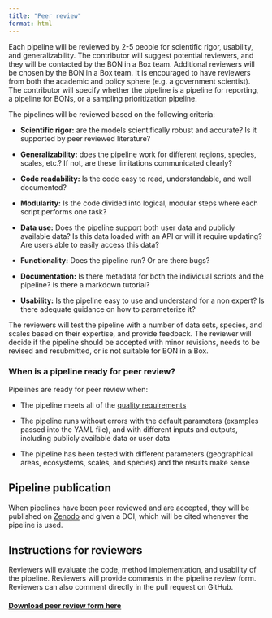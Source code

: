 ```yaml
---
title: "Peer review"
format: html
---
```


Each pipeline will be reviewed by 2-5 people for scientific rigor, usability, and generalizability. The contributor will suggest potential reviewers, and they will be contacted by the BON in a Box team. Additional reviewers will be chosen by the BON in a Box team. It is encouraged to have reviewers from both the academic and policy sphere (e.g. a government scientist). The contributor will specify whether the pipeline is a pipeline for reporting, a pipeline for BONs, or a sampling prioritization pipeline.

The pipelines will be reviewed based on the following criteria:

-   **Scientific rigor:** are the models scientifically robust and accurate? Is it supported by peer reviewed literature?

-   **Generalizability:** does the pipeline work for different regions, species, scales, etc.? If not, are these limitations communicated clearly?

-   **Code readability:** Is the code easy to read, understandable, and well documented?

-   **Modularity:** Is the code divided into logical, modular steps where each script performs one task?

-   **Data use:** Does the pipeline support both user data and publicly available data? Is this data loaded with an API or will it require updating? Are users able to easily access this data?

-   **Functionality:** Does the pipeline run? Or are there bugs? 

-   **Documentation:** Is there metadata for both the individual scripts and the pipeline? Is there a markdown tutorial?

-   **Usability:** Is the pipeline easy to use and understand for a non expert? Is there adequate guidance on how to parameterize it?

The reviewers will test the pipeline with a number of data sets, species, and scales based on their expertise, and provide feedback. The reviewer will decide if the pipeline should be accepted with minor revisions, needs to be revised and resubmitted, or is not suitable for BON in a Box.

### **When is a pipeline ready for peer review?**

Pipelines are ready for peer review when:

-   The pipeline meets all of the [quality requirements](pipeline_standards.qmd)

-   The pipeline runs without errors with the default parameters (examples passed into the YAML file), and with different inputs and outputs, including publicly available data or user data

-   The pipeline has been tested with different parameters (geographical areas, ecosystems, scales, and species) and the results make sense

## **Pipeline publication**

When pipelines have been peer reviewed and are accepted, they will be published on [Zenodo](https://zenodo.org/) and given a DOI, which will be cited whenever the pipeline is used.

## Instructions for reviewers

Reviewers will evaluate the code, method implementation, and usability of the pipeline. Reviewers will provide comments in the pipeline review form. Reviewers can also comment directly in the pull request on GitHub.

#### [Download peer review form here](https://github.com/GEO-BON/bon-in-a-box-pipeline-engine/raw/refs/heads/documentation_peer_review/documentation_website/peer_review_form.docx)